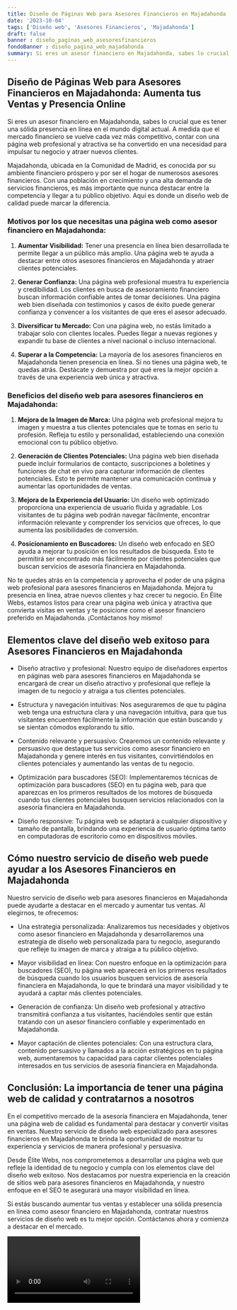 ```yaml
---
title: Diseño de Páginas Web para Asesores Financieros en Majadahonda
date: '2023-10-04'
tags: ['Diseño web', 'Asesores Financieros', 'Majadahonda']
draft: false
banner : diseño_paginas_web_asesoresfinancieros
fondoBanner : diseño_pagina_web_majadahonda
summary: Si eres un asesor financiero en Majadahonda, sabes lo crucial que es tener una sólida presencia en línea en el mundo digital actual. A medida que el mercado financiero se vuelve cada vez más competitivo, contar con una página web profesional y atractiva se ha convertido en una necesidad para impulsar tu negocio y atraer nuevos clientes.
---
```


## Diseño de Páginas Web para Asesores Financieros en Majadahonda: Aumenta tus Ventas y Presencia Online

Si eres un asesor financiero en Majadahonda, sabes lo crucial que es tener una sólida presencia en línea en el mundo digital actual. A medida que el mercado financiero se vuelve cada vez más competitivo, contar con una página web profesional y atractiva se ha convertido en una necesidad para impulsar tu negocio y atraer nuevos clientes.

Majadahonda, ubicada en la Comunidad de Madrid, es conocida por su ambiente financiero próspero y por ser el hogar de numerosos asesores financieros. Con una población en crecimiento y una alta demanda de servicios financieros, es más importante que nunca destacar entre la competencia y llegar a tu público objetivo. Aquí es donde un diseño web de calidad puede marcar la diferencia.

### Motivos por los que necesitas una página web como asesor financiero en Majadahonda:

1. **Aumentar Visibilidad:** Tener una presencia en línea bien desarrollada te permite llegar a un público más amplio. Una página web te ayuda a destacar entre otros asesores financieros en Majadahonda y atraer clientes potenciales.

2. **Generar Confianza:** Una página web profesional muestra tu experiencia y credibilidad. Los clientes en busca de asesoramiento financiero buscan información confiable antes de tomar decisiones. Una página web bien diseñada con testimonios y casos de éxito puede generar confianza y convencer a los visitantes de que eres el asesor adecuado.

3. **Diversificar tu Mercado:** Con una página web, no estás limitado a trabajar solo con clientes locales. Puedes llegar a nuevas regiones y expandir tu base de clientes a nivel nacional o incluso internacional.

4. **Superar a la Competencia:** La mayoría de los asesores financieros en Majadahonda tienen presencia en línea. Si no tienes una página web, te quedas atrás. Destácate y demuestra por qué eres la mejor opción a través de una experiencia web única y atractiva.

### Beneficios del diseño web para asesores financieros en Majadahonda:

1. **Mejora de la Imagen de Marca:** Una página web profesional mejora tu imagen y muestra a tus clientes potenciales que te tomas en serio tu profesión. Refleja tu estilo y personalidad, estableciendo una conexión emocional con tu público objetivo.

2. **Generación de Clientes Potenciales:** Una página web bien diseñada puede incluir formularios de contacto, suscripciones a boletines y funciones de chat en vivo para capturar información de clientes potenciales. Esto te permite mantener una comunicación continua y aumentar las oportunidades de ventas.

3. **Mejora de la Experiencia del Usuario:** Un diseño web optimizado proporciona una experiencia de usuario fluida y agradable. Los visitantes de tu página web podrán navegar fácilmente, encontrar información relevante y comprender los servicios que ofreces, lo que aumenta las posibilidades de conversión.

4. **Posicionamiento en Buscadores:** Un diseño web enfocado en SEO ayuda a mejorar tu posición en los resultados de búsqueda. Esto te permitirá ser encontrado más fácilmente por clientes potenciales que buscan servicios de asesoría financiera en Majadahonda.

No te quedes atrás en la competencia y aprovecha el poder de una página web profesional para asesores financieros en Majadahonda. Mejora tu presencia en línea, atrae nuevos clientes y haz crecer tu negocio. En Élite Webs, estamos listos para crear una página web única y atractiva que convierta visitas en ventas y te posicione como el asesor financiero preferido en Majadahonda. ¡Contáctanos hoy mismo!

<GifSeo />

<Cta />

## Elementos clave del diseño web exitoso para Asesores Financieros en Majadahonda

- Diseño atractivo y profesional: Nuestro equipo de diseñadores expertos en páginas web para asesores financieros en Majadahonda se encargará de crear un diseño atractivo y profesional que refleje la imagen de tu negocio y atraiga a tus clientes potenciales.

- Estructura y navegación intuitivas: Nos aseguraremos de que tu página web tenga una estructura clara y una navegación intuitiva, para que tus visitantes encuentren fácilmente la información que están buscando y se sientan cómodos explorando tu sitio.

- Contenido relevante y persuasivo: Crearemos un contenido relevante y persuasivo que destaque tus servicios como asesor financiero en Majadahonda y genere interés en tus visitantes, convirtiéndolos en clientes potenciales y aumentando las ventas de tu negocio.

- Optimización para buscadores (SEO): Implementaremos técnicas de optimización para buscadores (SEO) en tu página web, para que aparezcas en los primeros resultados de los motores de búsqueda cuando tus clientes potenciales busquen servicios relacionados con la asesoría financiera en Majadahonda.

- Diseño responsive: Tu página web se adaptará a cualquier dispositivo y tamaño de pantalla, brindando una experiencia de usuario óptima tanto en computadoras de escritorio como en dispositivos móviles.

## Cómo nuestro servicio de diseño web puede ayudar a los Asesores Financieros en Majadahonda

Nuestro servicio de diseño web para asesores financieros en Majadahonda puede ayudarte a destacar en el mercado y aumentar tus ventas. Al elegirnos, te ofrecemos:

- Una estrategia personalizada: Analizaremos tus necesidades y objetivos como asesor financiero en Majadahonda y desarrollaremos una estrategia de diseño web personalizada para tu negocio, asegurando que refleje tu imagen de marca y atraiga a tu público objetivo.

- Mayor visibilidad en línea: Con nuestro enfoque en la optimización para buscadores (SEO), tu página web aparecerá en los primeros resultados de búsqueda cuando los usuarios busquen servicios de asesoría financiera en Majadahonda, lo que te brindará una mayor visibilidad y te ayudará a captar más clientes potenciales.

- Generación de confianza: Un diseño web profesional y atractivo transmitirá confianza a tus visitantes, haciéndoles sentir que están tratando con un asesor financiero confiable y experimentado en Majadahonda.

- Mayor captación de clientes potenciales: Con una estructura clara, contenido persuasivo y llamados a la acción estratégicos en tu página web, aumentaremos tu capacidad para captar clientes potenciales interesados en tus servicios de asesoría financiera en Majadahonda.

## Conclusión: La importancia de tener una página web de calidad y contratarnos a nosotros

En el competitivo mercado de la asesoría financiera en Majadahonda, tener una página web de calidad es fundamental para destacar y convertir visitas en ventas. Nuestro servicio de diseño web especializado para asesores financieros en Majadahonda te brinda la oportunidad de mostrar tu experiencia y servicios de manera profesional y persuasiva.

Desde Élite Webs, nos comprometemos a desarrollar una página web que refleje la identidad de tu negocio y cumpla con los elementos clave del diseño web exitoso. Nos destacamos por nuestra experiencia en la creación de sitios web para asesores financieros en Majadahonda, y nuestro enfoque en el SEO te asegurará una mayor visibilidad en línea.

Si estás buscando aumentar tus ventas y establecer una sólida presencia en línea como asesor financiero en Majadahonda, contratar nuestros servicios de diseño web es tu mejor opción. Contáctanos ahora y comienza a destacar en el mercado.

<Video />

<CtaBot job='Asesores Financieros' city='Majadahonda'/>

<Gmaps query='Majadahonda+españa+maps' />